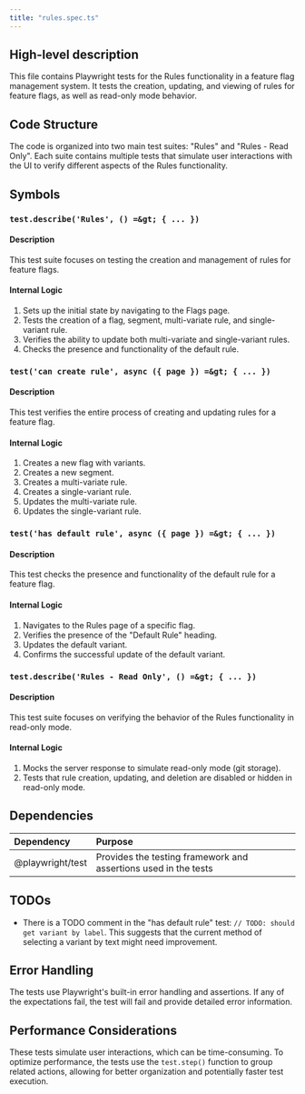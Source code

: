 ```yaml
---
title: "rules.spec.ts"
---
```


## High-level description
This file contains Playwright tests for the Rules functionality in a feature flag management system. It tests the creation, updating, and viewing of rules for feature flags, as well as read-only mode behavior.

## Code Structure
The code is organized into two main test suites: "Rules" and "Rules - Read Only". Each suite contains multiple tests that simulate user interactions with the UI to verify different aspects of the Rules functionality.

## Symbols

### `test.describe('Rules', () =&gt; { ... })`
#### Description
This test suite focuses on testing the creation and management of rules for feature flags.

#### Internal Logic
1. Sets up the initial state by navigating to the Flags page.
2. Tests the creation of a flag, segment, multi-variate rule, and single-variant rule.
3. Verifies the ability to update both multi-variate and single-variant rules.
4. Checks the presence and functionality of the default rule.

### `test('can create rule', async ({ page }) =&gt; { ... })`
#### Description
This test verifies the entire process of creating and updating rules for a feature flag.

#### Internal Logic
1. Creates a new flag with variants.
2. Creates a new segment.
3. Creates a multi-variate rule.
4. Creates a single-variant rule.
5. Updates the multi-variate rule.
6. Updates the single-variant rule.

### `test('has default rule', async ({ page }) =&gt; { ... })`
#### Description
This test checks the presence and functionality of the default rule for a feature flag.

#### Internal Logic
1. Navigates to the Rules page of a specific flag.
2. Verifies the presence of the "Default Rule" heading.
3. Updates the default variant.
4. Confirms the successful update of the default variant.

### `test.describe('Rules - Read Only', () =&gt; { ... })`
#### Description
This test suite focuses on verifying the behavior of the Rules functionality in read-only mode.

#### Internal Logic
1. Mocks the server response to simulate read-only mode (git storage).
2. Tests that rule creation, updating, and deletion are disabled or hidden in read-only mode.

## Dependencies
| Dependency | Purpose |
|:-----------|:--------|
| @playwright/test | Provides the testing framework and assertions used in the tests |

## TODOs
- There is a TODO comment in the "has default rule" test: `// TODO: should get variant by label`. This suggests that the current method of selecting a variant by text might need improvement.

## Error Handling
The tests use Playwright's built-in error handling and assertions. If any of the expectations fail, the test will fail and provide detailed error information.

## Performance Considerations
These tests simulate user interactions, which can be time-consuming. To optimize performance, the tests use the `test.step()` function to group related actions, allowing for better organization and potentially faster test execution.